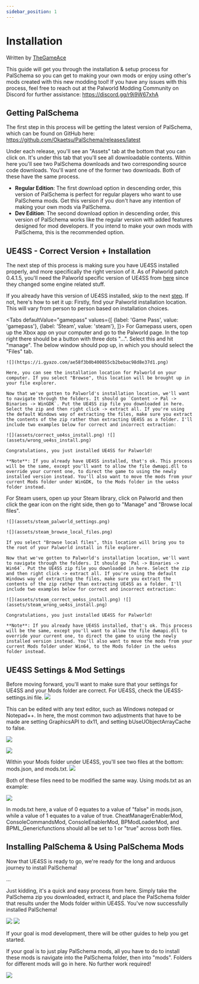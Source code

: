 ```yaml
---
sidebar_position: 1
---
```



# Installation

Written by [TheGameAce](https://next.nexusmods.com/profile/TheGameAceReal/mods?gameId=6063)

This guide will get you through the installation & setup process for PalSchema so you can get to making your own mods or enjoy using other's mods created with this new modding tool! If you have any issues with this process, feel free to reach out at the Palworld Modding Community on Discord for further assistance: https://discord.gg/r9j9W67xhA

## Getting PalSchema

The first step in this process will be getting the latest version of PalSchema, which can be found on GitHub here: https://github.com/Okaetsu/PalSchema/releases/latest

Under each release, you'll see an "Assets" tab at the bottom that you can click on. It's under this tab that you'll see all downloadable contents. Within here you'll see two PalSchema downloads and two corresponding source code downloads. You'll want one of the former two downloads. Both of these have the same process.

 - **Regular Edition**: The first download option in descending order, this version of PalSchema is perfect for regular players who want to use PalSchema mods. Get this version if you don't have any intention of making your own mods via PalSchema.
 - **Dev Edition**: The second download option in descending order, this version of PalSchema works like the regular version with added features designed for mod developers. If you intend to make your own mods with PalSchema, this is the recommended option.

## UE4SS - Correct Version + Installation

The next step of this process is making sure you have UE4SS installed properly, and more specifically the right version of it. As of Palworld patch 0.4.1.5, you'll need the Palworld specific version of UE4SS from [here](https://github.com/Okaetsu/RE-UE4SS/releases/tag/experimental-palworld) since they changed some engine related stuff.

If you already have this version of UE4SS installed, skip to the next [step](#ue4ss-settings--mod-settings). If not, here's how to set it up:
Firstly, find your Palworld installation location. This will vary from person to person based on installation choices.

<Tabs
  defaultValue="gamepass"
  values={[
    {label: 'Game Pass', value: 'gamepass'},
    {label: 'Steam', value: 'steam'},
  ]}>
  <TabItem value="gamepass">
    For Gamepass users, open up the Xbox app on your computer and go to the Palworld page. In the top right there should be a button with three dots "...". Select this and hit "manage". The below window should pop up, in which you should select the "Files" tab.

    ![](https://i.gyazo.com/ae58f3b0b400855cb2bebac98d8e37d1.png)

    Here, you can see the installation location for Palworld on your computer. If you select "Browse", this location will be brought up in your file explorer.

    Now that we've gotten to Palworld's installation location, we'll want to navigate through the folders. It should go `Content -> Pal -> Binaries -> WinGDK`. Put the UE4SS zip file you downloaded in here. Select the zip and then right click -> extract all. If you're using the default Windows way of extracting the files, make sure you extract the contents of the zip rather than extracting UE4SS as a folder. I'll include two examples below for correct and incorrect extraction:

    ![](assets/correct_ue4ss_install.png) ![](assets/wrong_ue4ss_install.png)

    Congratulations, you just installed UE4SS for Palworld!

    **Note**: If you already have UE4SS installed, that's ok. This process will be the same, except you'll want to allow the file dwmapi.dll to override your current one, to direct the game to using the newly installed version instead. You'll also want to move the mods from your current Mods folder under WinGDK, to the Mods folder in the ue4ss folder instead.
  </TabItem>

  <TabItem value="steam">
    For Steam users, open up your Steam library, click on Palworld and then click the gear icon on the right side, then go to "Manage" and "Browse local files".

    ![](assets/steam_palworld_settings.png)

    ![](assets/steam_browse_local_files.png)

    If you select "Browse local files", this location will bring you to the root of your Palworld install in file explorer.

    Now that we've gotten to Palworld's installation location, we'll want to navigate through the folders. It should go `Pal -> Binaries -> Win64`. Put the UE4SS zip file you downloaded in here. Select the zip and then right click -> extract all. If you're using the default Windows way of extracting the files, make sure you extract the contents of the zip rather than extracting UE4SS as a folder. I'll include two examples below for correct and incorrect extraction:

    ![](assets/steam_correct_ue4ss_install.png) ![](assets/steam_wrong_ue4ss_install.png)

    Congratulations, you just installed UE4SS for Palworld!

    **Note**: If you already have UE4SS installed, that's ok. This process will be the same, except you'll want to allow the file dwmapi.dll to override your current one, to direct the game to using the newly installed version instead. You'll also want to move the mods from your current Mods folder under Win64, to the Mods folder in the ue4ss folder instead.
  </TabItem>
</Tabs>

## UE4SS Settings & Mod Settings
Before moving forward, you'll want to make sure that your settings for UE4SS and your Mods folder are correct. For UE4SS, check the UE4SS-settings.ini file.
![](https://i.gyazo.com/db0632ec3346f1264587163082247c72.png)

This can be edited with any text editor, such as Windows notepad or Notepad++. In here, the most common two adjustments that have to be made are setting GraphicsAPI to dx11, and setting bUseUObjectArrayCache to false.

![](assets/bUseUObjectArrayCache.png)

![](assets/GraphicsAPI.png)

Within your Mods folder under UE4SS, you'll see two files at the bottom: mods.json, and mods.txt.
![](https://i.gyazo.com/2e748d9a93866388b947b2762cf03b6f.png)

Both of these files need to be modified the same way. Using mods.txt as an example:

![](https://i.gyazo.com/7e5308a40fe5d58a152f25f6f1978c04.png)

In mods.txt here, a value of 0 equates to a value of "false" in mods.json, while a value of 1 equates to a value of true. CheatManagerEnablerMod, ConsoleCommandsMod, ConsoleEnablerMod, BPModLoaderMod, and BPML_Genericfunctions should all be set to 1 or "true" across both files.

## Installing PalSchema & Using PalSchema Mods
Now that UE4SS is ready to go, we're ready for the long and arduous journey to install PalSchema!

...

Just kidding, it's a quick and easy process from here. Simply take the PalSchema zip you downloaded, extract it, and place the PalSchema folder that results under the Mods folder within UE4SS. You've now successfully installed PalSchema!

![](assets/palschema_location.png) ![](assets/palschema_location2.png)

If your goal is mod development, there will be other guides to help you get started.

If your goal is to just play PalSchema mods, all you have to do to install these mods is navigate into the PalSchema folder, then into "mods". Folders for different mods will go in here. No further work required!

![](assets/schema_mods_folder.png)
